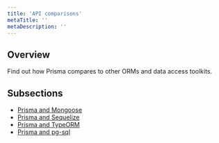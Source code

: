 ```yaml
---
title: 'API comparisons'
metaTitle: ''
metaDescription: ''
---
```


## Overview

Find out how Prisma compares to other ORMs and data access toolkits.

## Subsections

- [Prisma and Mongoose](#heading)
- [Prisma and Sequelize](#heading-1)
- [Prisma and TypeORM](#heading-2)
- [Prisma and pg-sql](#heading-2)
